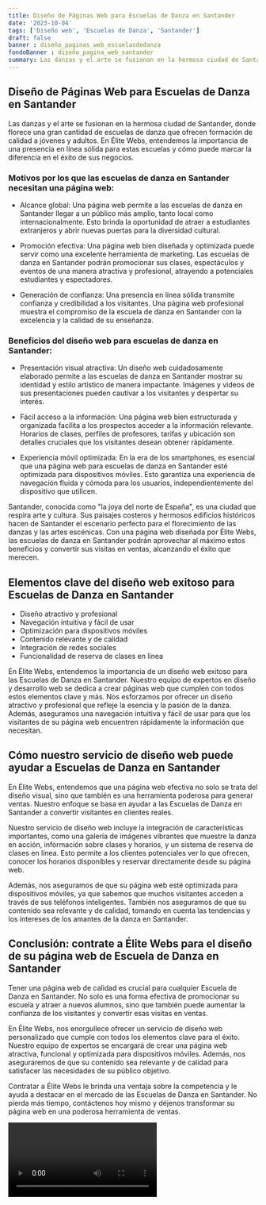 ```yaml
---
title: Diseño de Páginas Web para Escuelas de Danza en Santander
date: '2023-10-04'
tags: ['Diseño web', 'Escuelas de Danza', 'Santander']
draft: false
banner : diseño_paginas_web_escuelasdedanza
fondoBanner : diseño_pagina_web_santander
summary: Las danzas y el arte se fusionan en la hermosa ciudad de Santander, donde florece una gran cantidad de escuelas de danza que ofrecen formación de calidad a jóvenes y adultos. En Élite Webs, entendemos la importancia de una presencia en línea sólida para estas escuelas y cómo puede marcar la diferencia en el éxito de sus negocios.
---
```


## Diseño de Páginas Web para Escuelas de Danza en Santander

Las danzas y el arte se fusionan en la hermosa ciudad de Santander, donde florece una gran cantidad de escuelas de danza que ofrecen formación de calidad a jóvenes y adultos. En Élite Webs, entendemos la importancia de una presencia en línea sólida para estas escuelas y cómo puede marcar la diferencia en el éxito de sus negocios.

### Motivos por los que las escuelas de danza en Santander necesitan una página web:

- Alcance global: Una página web permite a las escuelas de danza en Santander llegar a un público más amplio, tanto local como internacionalmente. Esto brinda la oportunidad de atraer a estudiantes extranjeros y abrir nuevas puertas para la diversidad cultural.

- Promoción efectiva: Una página web bien diseñada y optimizada puede servir como una excelente herramienta de marketing. Las escuelas de danza en Santander podrán promocionar sus clases, espectáculos y eventos de una manera atractiva y profesional, atrayendo a potenciales estudiantes y espectadores.

- Generación de confianza: Una presencia en línea sólida transmite confianza y credibilidad a los visitantes. Una página web profesional muestra el compromiso de la escuela de danza en Santander con la excelencia y la calidad de su enseñanza.

### Beneficios del diseño web para escuelas de danza en Santander:

- Presentación visual atractiva: Un diseño web cuidadosamente elaborado permite a las escuelas de danza en Santander mostrar su identidad y estilo artístico de manera impactante. Imágenes y videos de sus presentaciones pueden cautivar a los visitantes y despertar su interés.

- Fácil acceso a la información: Una página web bien estructurada y organizada facilita a los prospectos acceder a la información relevante. Horarios de clases, perfiles de profesores, tarifas y ubicación son detalles cruciales que los visitantes desean obtener rápidamente.

- Experiencia móvil optimizada: En la era de los smartphones, es esencial que una página web para escuelas de danza en Santander esté optimizada para dispositivos móviles. Esto garantiza una experiencia de navegación fluida y cómoda para los usuarios, independientemente del dispositivo que utilicen.

Santander, conocida como "la joya del norte de España", es una ciudad que respira arte y cultura. Sus paisajes costeros y hermosos edificios históricos hacen de Santander el escenario perfecto para el florecimiento de las danzas y las artes escénicas. Con una página web diseñada por Élite Webs, las escuelas de danza en Santander podrán aprovechar al máximo estos beneficios y convertir sus visitas en ventas, alcanzando el éxito que merecen.

<GifSeo />

<Cta />

## Elementos clave del diseño web exitoso para Escuelas de Danza en Santander

- Diseño atractivo y profesional
- Navegación intuitiva y fácil de usar
- Optimización para dispositivos móviles
- Contenido relevante y de calidad
- Integración de redes sociales
- Funcionalidad de reserva de clases en línea

En Élite Webs, entendemos la importancia de un diseño web exitoso para las Escuelas de Danza en Santander. Nuestro equipo de expertos en diseño y desarrollo web se dedica a crear páginas web que cumplen con todos estos elementos clave y más. Nos esforzamos por ofrecer un diseño atractivo y profesional que refleje la esencia y la pasión de la danza. Además, aseguramos una navegación intuitiva y fácil de usar para que los visitantes de su página web encuentren rápidamente la información que necesitan.

## Cómo nuestro servicio de diseño web puede ayudar a Escuelas de Danza en Santander

En Élite Webs, entendemos que una página web efectiva no solo se trata del diseño visual, sino que también es una herramienta poderosa para generar ventas. Nuestro enfoque se basa en ayudar a las Escuelas de Danza en Santander a convertir visitantes en clientes reales. 

Nuestro servicio de diseño web incluye la integración de características importantes, como una galería de imágenes vibrantes que muestre la danza en acción, información sobre clases y horarios, y un sistema de reserva de clases en línea. Esto permite a los clientes potenciales ver lo que ofrecen, conocer los horarios disponibles y reservar directamente desde su página web.

Además, nos aseguramos de que su página web esté optimizada para dispositivos móviles, ya que sabemos que muchos visitantes acceden a través de sus teléfonos inteligentes. También nos aseguramos de que su contenido sea relevante y de calidad, tomando en cuenta las tendencias y los intereses de los amantes de la danza en Santander.

## Conclusión: contrate a Élite Webs para el diseño de su página web de Escuela de Danza en Santander

Tener una página web de calidad es crucial para cualquier Escuela de Danza en Santander. No solo es una forma efectiva de promocionar su escuela y atraer a nuevos alumnos, sino que también puede aumentar la confianza de los visitantes y convertir esas visitas en ventas.

En Élite Webs, nos enorgullece ofrecer un servicio de diseño web personalizado que cumple con todos los elementos clave para el éxito. Nuestro equipo de expertos se encargará de crear una página web atractiva, funcional y optimizada para dispositivos móviles. Además, nos aseguraremos de que su contenido sea relevante y de calidad para satisfacer las necesidades de su público objetivo.

Contratar a Élite Webs le brinda una ventaja sobre la competencia y le ayuda a destacar en el mercado de las Escuelas de Danza en Santander. No pierda más tiempo, contáctenos hoy mismo y déjenos transformar su página web en una poderosa herramienta de ventas.

<Video />

<CtaBot job='Escuelas de Danza' city='Santander'/>

<Gmaps query='Santander+españa+maps' />
